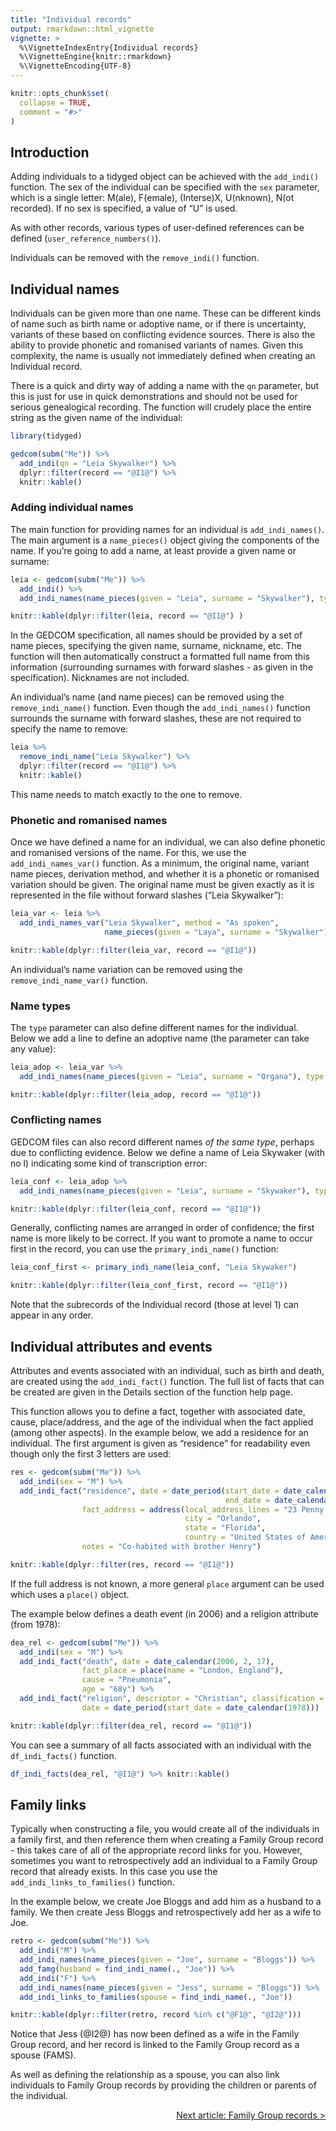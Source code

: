 ```yaml
---
title: "Individual records"
output: rmarkdown::html_vignette
vignette: >
  %\VignetteIndexEntry{Individual records}
  %\VignetteEngine{knitr::rmarkdown}
  %\VignetteEncoding{UTF-8}
---
```


```r
knitr::opts_chunk$set(
  collapse = TRUE,
  comment = "#>"
)
```

## Introduction

Adding individuals to a tidyged object can be achieved with the `add_indi()` function. The sex of the individual can be specified with the `sex` parameter, which is a single letter: M(ale), F(emale), (Interse)X, U(nknown), N(ot recorded). If no sex is specified, a value of "U" is used.

As with other records, various types of user-defined references can be defined (`user_reference_numbers()`).

Individuals can be removed with the `remove_indi()` function.

## Individual names

Individuals can be given more than one name. These can be different kinds of name such as birth name or adoptive name, or if there is uncertainty, variants of these based on conflicting evidence sources. There is also the ability to provide phonetic and romanised variants of names. Given this complexity, the name is usually not immediately defined when creating an Individual record.

There is a quick and dirty way of adding a name with the `qn` parameter, but this is just for use in quick demonstrations and should not be used for serious genealogical recording. The function will crudely place the entire string as the given name of the individual:

```r
library(tidyged)

gedcom(subm("Me")) %>% 
  add_indi(qn = "Leia Skywalker") %>% 
  dplyr::filter(record == "@I1@") %>% 
  knitr::kable()
```

### Adding individual names

The main function for providing names for an individual is `add_indi_names()`. The main argument is a `name_pieces()` object giving the components of the name. If you're going to add a name, at least provide a given name or surname:

```r
leia <- gedcom(subm("Me")) %>% 
  add_indi() %>% 
  add_indi_names(name_pieces(given = "Leia", surname = "Skywalker"), type = "birth")

knitr::kable(dplyr::filter(leia, record == "@I1@") )
```

In the GEDCOM specification, all names should be provided by a set of name pieces, specifying the given name, surname, nickname, etc. The function will then automatically construct a formatted full name from this information (surrounding surnames with forward slashes - as given in the specification). Nicknames are not included.

An individual's name (and name pieces) can be removed using the `remove_indi_name()` function. Even though the `add_indi_names()` function surrounds the surname with forward slashes, these are not required to specify the name to remove:

```r
leia %>% 
  remove_indi_name("Leia Skywalker") %>% 
  dplyr::filter(record == "@I1@") %>% 
  knitr::kable()
```

This name needs to match exactly to the one to remove.

### Phonetic and romanised names

Once we have defined a name for an individual, we can also define phonetic and romanised versions of the name. For this, we use the `add_indi_names_var()` function. As a minimum, the original name, variant name pieces, derivation method, and whether it is a phonetic or romanised variation should be given. The original name must be given exactly as it is represented in the file without forward slashes ("Leia Skywalker"):

```r
leia_var <- leia %>% 
  add_indi_names_var("Leia Skywalker", method = "As spoken",
                     name_pieces(given = "Laya", surname = "Skywalker"), phonetic_variation = TRUE) 

knitr::kable(dplyr::filter(leia_var, record == "@I1@"))
```

An individual's name variation can be removed using the `remove_indi_name_var()` function.

### Name types

The `type` parameter can also define different names for the individual. Below we add a line to define an adoptive name (the parameter can take any value):

```r
leia_adop <- leia_var %>% 
  add_indi_names(name_pieces(given = "Leia", surname = "Organa"), type = "adoptive") 

knitr::kable(dplyr::filter(leia_adop, record == "@I1@"))
```

### Conflicting names

GEDCOM files can also record different names *of the same type*, perhaps due to conflicting evidence. Below we define a name of Leia Skywaker (with no l) indicating some kind of transcription error:

```r
leia_conf <- leia_adop %>% 
  add_indi_names(name_pieces(given = "Leia", surname = "Skywaker"), type = "birth")

knitr::kable(dplyr::filter(leia_conf, record == "@I1@"))
```

Generally, conflicting names are arranged in order of confidence; the first name is more likely to be correct. If you want to promote a name to occur first in the record, you can use the `primary_indi_name()` function:

```r
leia_conf_first <- primary_indi_name(leia_conf, "Leia Skywaker")

knitr::kable(dplyr::filter(leia_conf_first, record == "@I1@"))
```

Note that the subrecords of the Individual record (those at level 1) can appear in any order.

## Individual attributes and events

Attributes and events associated with an individual, such as birth and death, are created using the `add_indi_fact()` function. The full list of facts that can be created are given in the Details section of the function help page.

This function allows you to define a fact, together with associated date, cause, place/address, and the age of the individual when the fact applied (among other aspects). In the example below, we add a residence for an individual. The first argument is given as "residence" for readability even though only the first 3 letters are used:

```r
res <- gedcom(subm("Me")) %>% 
  add_indi(sex = "M") %>% 
  add_indi_fact("residence", date = date_period(start_date = date_calendar(2000, 5, 7),
                                                end_date = date_calendar(2004, 5, 6)),
                fact_address = address(local_address_lines = "23 Penny Lane",
                                       city = "Orlando",
                                       state = "Florida",
                                       country = "United States of America"),
                notes = "Co-habited with brother Henry")

knitr::kable(dplyr::filter(res, record == "@I1@"))
```

If the full address is not known, a more general `place` argument can be used which uses a `place()` object.

The example below defines a death event (in 2006) and a religion attribute (from 1978):

```r
dea_rel <- gedcom(subm("Me")) %>% 
  add_indi(sex = "M") %>% 
  add_indi_fact("death", date = date_calendar(2006, 2, 17),
                fact_place = place(name = "London, England"),
                cause = "Pneumonia",
                age = "68y") %>% 
  add_indi_fact("religion", descriptor = "Christian", classification = "Catholic",
                date = date_period(start_date = date_calendar(1978)))

knitr::kable(dplyr::filter(dea_rel, record == "@I1@"))
```

You can see a summary of all facts associated with an individual with the `df_indi_facts()` function.

```r
df_indi_facts(dea_rel, "@I1@") %>% knitr::kable()
```

## Family links

Typically when constructing a file, you would create all of the individuals in a family first, and then reference them when creating a Family Group record - this takes care of all of the appropriate record links for you. However, sometimes you want to retrospectively add an individual to a Family Group record that already exists. In this case you use the `add_indi_links_to_families()` function.

In the example below, we create Joe Bloggs and add him as a husband to a family. We then create Jess Bloggs and retrospectively add her as a wife to Joe. 

```r
retro <- gedcom(subm("Me")) %>% 
  add_indi("M") %>% 
  add_indi_names(name_pieces(given = "Joe", surname = "Bloggs")) %>% 
  add_famg(husband = find_indi_name(., "Joe")) %>% 
  add_indi("F") %>% 
  add_indi_names(name_pieces(given = "Jess", surname = "Bloggs")) %>% 
  add_indi_links_to_families(spouse = find_indi_name(., "Joe"))

knitr::kable(dplyr::filter(retro, record %in% c("@F1@", "@I2@")))
```

Notice that Jess (@I2@) has now been defined as a wife in the Family Group record, and her record is linked to the Family Group record as a spouse (FAMS).

As well as defining the relationship as a spouse, you can also link individuals to Family Group records by providing the children or parents of the individual.

<p style="text-align: right;"><a href="https://jl5000.github.io/tidyged/articles/family_group_records.html">Next article: Family Group records ></a></p>